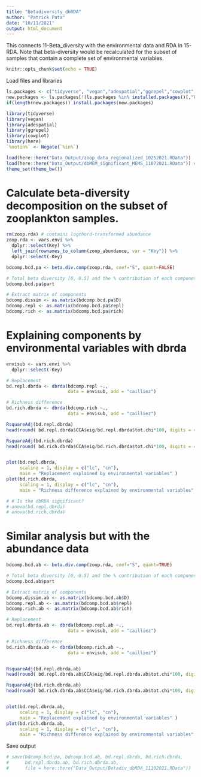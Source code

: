 ```yaml
---
title: "Betadiversity_dbRDA"
author: "Patrick Pata"
date: "10/11/2021"
output: html_document
---
```


This connects 11-Beta_diversity with the environmental data and RDA in 15-RDA. Note that beta-diversity would be recalculated for the subset of samples that contain a complete set of environmental variables.

```r
knitr::opts_chunk$set(echo = TRUE)
```

Load files and libraries
```r
ls.packages <- c("tidyverse", "vegan","adespatial","ggrepel","cowplot","here")
new.packages <- ls.packages[!(ls.packages %in% installed.packages()[,"Package"])]
if(length(new.packages)) install.packages(new.packages)

library(tidyverse)
library(vegan)
library(adespatial)
library(ggrepel)
library(cowplot)
library(here)
`%notin%` <- Negate(`%in%`)

load(here::here("Data_Output/zoop_data_regionalized_10252021.RData"))
load(here::here("Data_Output/dbMEM_significant_MEMS_11072021.RData")) # contains the subset envi vars
theme_set(theme_bw())
```

# Calculate beta-diversity decomposition on the subset of zooplankton samples.
```r
rm(zoop.rda) # contains logchord-transformed abundance
zoop.rda <- vars.envi %>% 
  dplyr::select(Key) %>% 
  left_join(rownames_to_column(zoop_abundance, var = "Key")) %>% 
  dplyr::select(-Key)

bdcomp.bcd.pa <- beta.div.comp(zoop.rda, coef="S", quant=FALSE)

# Total beta diversity [0, 0.5] and the % contribution of each component
bdcomp.bcd.pa$part

# Extract matrix of components
bdcomp.dissim <- as.matrix(bdcomp.bcd.pa$D)
bdcomp.repl <- as.matrix(bdcomp.bcd.pa$repl)
bdcomp.rich <- as.matrix(bdcomp.bcd.pa$rich)

```


# Explaining components by environmental variables with dbrda
```r
envisub <- vars.envi %>% 
  dplyr::select(-Key)

# Replacement
bd.repl.dbrda <- dbrda(bdcomp.repl ~., 
                       data = envisub, add = "cailliez")

# Richness difference
bd.rich.dbrda <- dbrda(bdcomp.rich ~., 
                       data = envisub, add = "cailliez")

RsquareAdj(bd.repl.dbrda)
head(round( bd.repl.dbrda$CCA$eig/bd.repl.dbrda$tot.chi*100, digits = 4) )

RsquareAdj(bd.rich.dbrda)
head(round( bd.rich.dbrda$CCA$eig/bd.rich.dbrda$tot.chi*100, digits = 4) )


plot(bd.repl.dbrda,
     scaling = 1, display = c("lc", "cn"),
     main = "Replacement explained by environmental variables" )
plot(bd.rich.dbrda,
     scaling = 1, display = c("lc", "cn"),
     main = "Richness difference explained by environmental variables" )

# # Is the dbRDA significant?
# anova(bd.repl.dbrda)
# anova(bd.rich.dbrda)
```

# Similar analysis but with the abundance data
```r
bdcomp.bcd.ab <- beta.div.comp(zoop.rda, coef="S", quant=TRUE)

# Total beta diversity [0, 0.5] and the % contribution of each component
bdcomp.bcd.ab$part

# Extract matrix of components
bdcomp.dissim.ab <- as.matrix(bdcomp.bcd.ab$D)
bdcomp.repl.ab <- as.matrix(bdcomp.bcd.ab$repl)
bdcomp.rich.ab <- as.matrix(bdcomp.bcd.ab$rich)

# Replacement
bd.repl.dbrda.ab <- dbrda(bdcomp.repl.ab ~., 
                       data = envisub, add = "cailliez")

# Richness difference
bd.rich.dbrda.ab <- dbrda(bdcomp.rich.ab ~., 
                       data = envisub, add = "cailliez")


RsquareAdj(bd.repl.dbrda.ab)
head(round( bd.repl.dbrda.ab$CCA$eig/bd.repl.dbrda.ab$tot.chi*100, digits = 4) )

RsquareAdj(bd.rich.dbrda.ab)
head(round( bd.rich.dbrda.ab$CCA$eig/bd.rich.dbrda.ab$tot.chi*100, digits = 4) )


plot(bd.repl.dbrda.ab,
     scaling = 1, display = c("lc", "cn"),
     main = "Replacement explained by environmental variables" )
plot(bd.rich.dbrda.ab,
     scaling = 1, display = c("lc", "cn"),
     main = "Richness difference explained by environmental variables" )
```

Save output
```r
# save(bdcomp.bcd.pa, bdcomp.bcd.ab, bd.repl.dbrda, bd.rich.dbrda,
#      bd.repl.dbrda.ab, bd.rich.dbrda.ab,
#      file = here::here("Data_Output/Betadiv_dbRDA_11102021.RData"))
```


